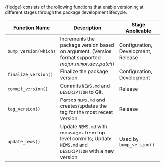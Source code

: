 {fledge} consists of the following functions that enable versioning at different stages through the package development lifecycle.

Function Name | Description|Stage Applicable
--------------|----------------|------------
`bump_version(which)`|Increments the package version based on argument. (Version format supported _major.minor.dev.patch_) |Configuration, Development, Release
`finalize_version()`|Finalize the package version|Configuration, Development
`commit_version()`|Commits `NEWS.md` and `DESCRIPTION` to Git.| Release
`tag_version()`|Parses `NEWS.md` and creates/updates the tag for the most recent version.|Release
`update_news()`|Update `NEWS.md` with messages from top level commits; Update `NEWS.md` and `DESCRIPTION` with a new version|Used by `bump_version()`

